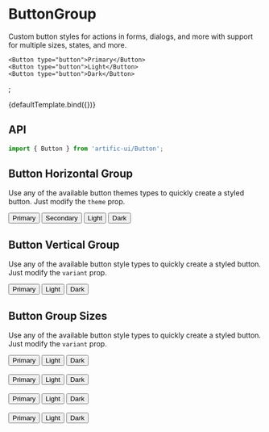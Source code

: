
<Meta title="Components/ButtonGroup" component={ButtonGroup}/>

# ButtonGroup

Custom button styles for actions in forms, dialogs, and more with support for multiple sizes, states, and more.

	<Button type="button">Primary</Button>
	<Button type="button">Light</Button>
	<Button type="button">Dark</Button>
</ButtonGroup>;

<Canvas>
	<Story name="Default">{defaultTemplate.bind({})}</Story>
</Canvas>

## API

```jsx
import { Button } from 'artific-ui/Button';
```

<ArgsTable story="Default"/>

## Button Horizontal Group

Use any of the available button themes types to quickly create a styled button. Just modify the `theme` prop.

<Canvas>
	<Story name="Button Horizontal Group">
		<ButtonGroup>
			<Button type="button">Primary</Button>
			<Button theme="secondary" type="button">Secondary</Button>
			<Button theme="light" type="button">Light</Button>
			<Button theme="dark" type="button">Dark</Button>
		</ButtonGroup>
	</Story>
</Canvas>


## Button Vertical Group

Use any of the available button style types to quickly create a styled button. Just modify the `variant` prop.

<Canvas>
	<Story name="Button Vertical Group">
		<ButtonGroup direction="vertical">
			<Button type="button">Primary</Button>
			<Button theme="light" type="button">Light</Button>
			<Button theme="dark" type="button">Dark</Button>
		</ButtonGroup>
	</Story>
</Canvas>

## Button Group Sizes

Use any of the available button style types to quickly create a styled button. Just modify the `variant` prop.

<Canvas>
	<Story name="Button Group Sizes">
		<ButtonGroup size="xs">
			<Button type="button">Primary</Button>
			<Button theme="light" type="button">Light</Button>
			<Button theme="dark" type="button">Dark</Button>
		</ButtonGroup>
		<br/>
		<br/>
		<ButtonGroup size="sm">
			<Button type="button">Primary</Button>
			<Button theme="light" type="button">Light</Button>
			<Button theme="dark" type="button">Dark</Button>
		</ButtonGroup>
		<br/>
		<br/>
		<ButtonGroup size="lg">
			<Button type="button">Primary</Button>
			<Button theme="light" type="button">Light</Button>
			<Button theme="dark" type="button">Dark</Button>
		</ButtonGroup>
		<br/>
		<br/>
		<ButtonGroup size="xl">
			<Button type="button">Primary</Button>
			<Button theme="light" type="button">Light</Button>
			<Button theme="dark" type="button">Dark</Button>
		</ButtonGroup>
	</Story>
</Canvas>
